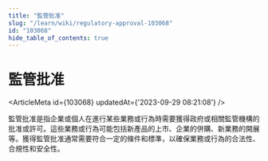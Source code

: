 ```yaml
---
title: "監管批准"
slug: "/learn/wiki/regulatory-approval-103068"
id: "103068"
hide_table_of_contents: true
---
```



# 監管批准

<ArticleMeta id={103068} updatedAt={'2023-09-29 08:21:08'} />
<div className='border-solid border-b border-t-0 my-4 border-[var(--ifm-color-gray-300)]' />

監管批准是指企業或個人在進行某些業務或行為時需要獲得政府或相關監管機構的批准或許可。這些業務或行為可能包括新產品的上市、企業的併購、新業務的開展等。獲得監管批准通常需要符合一定的條件和標準，以確保業務或行為的合法性、合規性和安全性。
